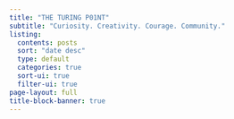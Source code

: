 ```yaml
---
title: "THE TURING P01NT"
subtitle: "Curiosity. Creativity. Courage. Community."
listing:
  contents: posts
  sort: "date desc"
  type: default
  categories: true
  sort-ui: true
  filter-ui: true
page-layout: full
title-block-banner: true
---
```

